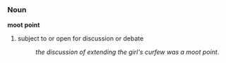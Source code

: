 ===Noun===
'''moot point'''
# subject to or open for discussion or debate
#:''the discussion of extending the girl's curfew was a moot point''.